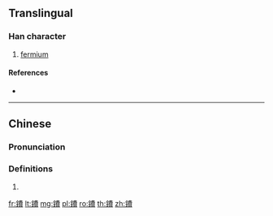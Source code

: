 {{character info/new}}
{{also|镄}}
==Translingual==

===Han character===
{{Han char|rn=167|rad=金|as=12|sn=20|four=85186|canj=CLNC}}

# [[fermium]]

====References====
* {{Han ref|kx=1323.121|hdz=64260.020|uh=9428|ud=37928|bh=F4F0|bd=62704}}

----

==Chinese==
{{zh-forms|s=镄}}

===Pronunciation===
{{zh-pron
|m=fèi
|c=fai3
|cat=
}}

===Definitions===
{{zh-hanzi}}

# {{rfdef|zh}}

[[fr:鐨]]
[[lt:鐨]]
[[mg:鐨]]
[[pl:鐨]]
[[ro:鐨]]
[[th:鐨]]
[[zh:鐨]]